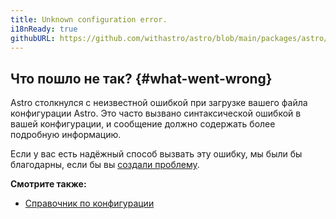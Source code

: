 ```yaml
---
title: Unknown configuration error.
i18nReady: true
githubURL: https://github.com/withastro/astro/blob/main/packages/astro/src/core/errors/errors-data.ts
---
```


## Что пошло не так? \{#what-went-wrong\}

Astro столкнулся с неизвестной ошибкой при загрузке вашего файла конфигурации Astro. Это часто вызвано синтаксической ошибкой в вашей конфигурации, и сообщение должно содержать более подробную информацию.

Если у вас есть надёжный способ вызвать эту ошибку, мы были бы благодарны, если бы вы [создали проблему](https://astro.build/issues/).

**Смотрите также:**

-  [Справочник по конфигурации](/ru/reference/configuration-reference/)
